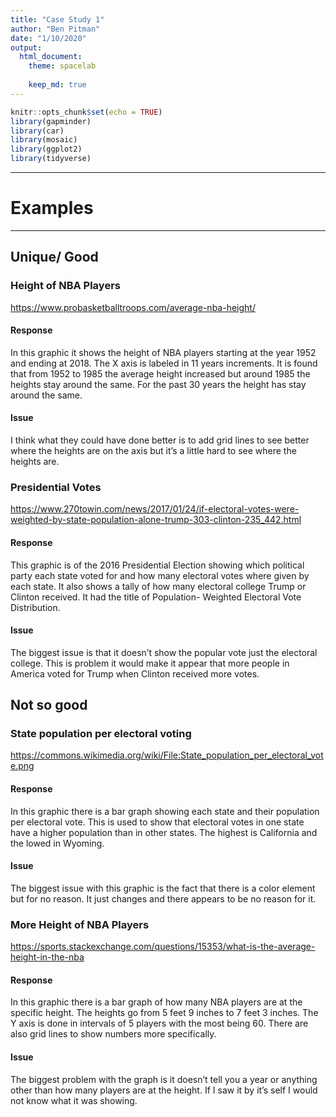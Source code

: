```yaml
---
title: "Case Study 1"
author: "Ben Pitman"
date: "1/10/2020"
output: 
  html_document:
    theme: spacelab
    
    keep_md: true
---
```


```r
knitr::opts_chunk$set(echo = TRUE)
library(gapminder)
library(car)
library(mosaic)
library(ggplot2)
library(tidyverse)

```


___
# Examples
___

## Unique/ Good

### Height of NBA Players

<https://www.probasketballtroops.com/average-nba-height/>

#### Response

In this graphic it shows the height of NBA players starting at the year 1952 and ending at 2018. The X axis is labeled in 11 years increments. It is found that from 1952 to 1985 the average height increased but around 1985 the heights stay around the same. For the past 30 years the height has stay around the same.



#### Issue

I think what they could have done better is to add grid lines to see better where the heights are on the axis but it's a little hard to see where the heights are.


### Presidential Votes

<https://www.270towin.com/news/2017/01/24/if-electoral-votes-were-weighted-by-state-population-alone-trump-303-clinton-235_442.html>

#### Response

This graphic is of the 2016 Presidential Election showing which political party each state voted for and how many electoral votes where given by each state. It also shows a tally of how many electoral college Trump or Clinton received. It had the title of Population- Weighted Electoral Vote Distribution.


#### Issue
The biggest issue is that it doesn't show the popular vote just the electoral college. This is problem it would make it appear that more people in America voted for Trump when Clinton received more votes.


## Not so good

### State population per electoral voting

<https://commons.wikimedia.org/wiki/File:State_population_per_electoral_vote.png>

#### Response

In this graphic there is a bar graph showing each state and their population per electoral vote. This is used to show that electoral votes in one state have a higher population than in other states. The highest is California and the lowed in Wyoming.

#### Issue
The biggest issue with this graphic is the fact that there is a color element but for no reason. It just changes and there appears to be no reason for it.

### More Height of NBA Players

<https://sports.stackexchange.com/questions/15353/what-is-the-average-height-in-the-nba>

#### Response
In this graphic there is a bar graph of how many NBA players are at the specific height. The heights go from 5 feet 9 inches to 7 feet 3 inches. The Y axis is done in intervals of 5 players with the most being 60. There are also grid lines to show numbers more specifically.

#### Issue

The biggest problem with the graph is it doesn't tell you a year or anything other than how many players are at the height. If I saw it by it's self I would not know what it was showing.
